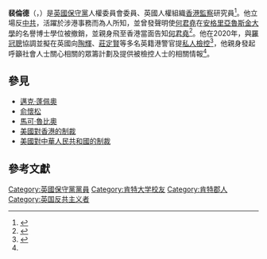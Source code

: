 {{Infobox officeholder
| honorific-prefix    = 
| name                = 裴倫德<br>Luke de Pulford
| image               = Luke de Pulford 3 November 2020 speaking on UK海闊天空 HkWater.jpg
| alt                 = 
| caption             = 2021年的裴倫德
| office2             = [[對華政策跨國議會聯盟|對華政策跨國議會聯盟]]創始人
| leader              = 
| term_start          = 
| term_end            = 
| predecessor1        = 
| successor1          = 
| office3             = [[香港監察|香港監察]]研究員
| term_start2         = 
| term_end2           = 
| birth_date          = {{birth date and age|df=y|1984|8|18}}
| birth_place         = {{UK}}[[肯特郡|肯特郡]][[坎特伯雷|坎特伯雷]]
| residence           = {{UK}}[[倫敦|倫敦]]
| nationality         = 
| citizenship         = 
| occupation          = [[人權護衛者|人權護衛者]]
| party               = [[保守黨_(英國)|保守黨]]
| religion            = 
| website             = 
}}
'''裴倫德'''（{{lang-en|Luke de Pulford}}，{{bd|1984年|8月18日}}）是[[英國|英國]][[保守黨|保守黨]]人權委員會委員、英國人權組織[[香港監察|香港監察]]研究員<ref name="英籍警官繩之於法">{{cite news |title=Luke de Pulford：有你們幫助ㅤ我們定能把香港警隊的英籍警官繩之於法 |url=https://www.thestandnews.com/politics/%E6%9C%89%E4%BD%A0%E5%80%91%E5%B9%AB%E5%8A%A9-%E6%88%91%E5%80%91%E5%AE%9A%E8%83%BD%E6%8A%8A%E9%A6%99%E6%B8%AF%E8%AD%A6%E9%9A%8A%E7%9A%84%E8%8B%B1%E7%B1%8D%E8%AD%A6%E5%AE%98%E7%B9%A9%E4%B9%8B%E6%96%BC%E6%B3%95/ |publisher=立場新聞 |date=2020-08-15 |accessdate=2020-08-22 |archive-date=2020-08-20 |archive-url=https://web.archive.org/web/20200820233618/https://www.thestandnews.com/politics/%E6%9C%89%E4%BD%A0%E5%80%91%E5%B9%AB%E5%8A%A9-%E6%88%91%E5%80%91%E5%AE%9A%E8%83%BD%E6%8A%8A%E9%A6%99%E6%B8%AF%E8%AD%A6%E9%9A%8A%E7%9A%84%E8%8B%B1%E7%B1%8D%E8%AD%A6%E5%AE%98%E7%B9%A9%E4%B9%8B%E6%96%BC%E6%B3%95/ |dead-url=no }}</ref>。他立場反[[中共|中共]]，活躍於涉港事務而為人所知，並曾發聲明使[[何君堯|何君堯]]在[[安格里亞魯斯金大學|安格里亞魯斯金大學]]的名譽博士學位被撤銷，並親身飛至香港當面告知[[何君堯|何君堯]]<ref>{{cite news |title=英人權委員觀摩港選舉 當面告知何君堯：你博士被褫奪我有份 |url=https://www.msn.com/zh-tw/news/national/%E8%8B%B1%E4%BA%BA%E6%AC%8A%E5%A7%94%E5%93%A1%E8%A7%80%E6%91%A9%E6%B8%AF%E9%81%B8%E8%88%89-%E7%95%B6%E9%9D%A2%E5%91%8A%E7%9F%A5%E4%BD%95%E5%90%9B%E5%A0%AF%E4%BD%A0%E5%8D%9A%E5%A3%AB%E8%A2%AB%E8%A4%AB%E5%A5%AA%E6%88%91%E6%9C%89%E4%BB%BD/ar-BBXhdAX |publisher=MSN新聞 |date=2019-11-25}}</ref>。他在2020年，與[[羅冠聰|羅冠聰]]協調並擬在英國向[[陶輝|陶輝]]、[[莊定賢|莊定賢]]等多名英籍港警官提[[私人檢控|私人檢控]]<ref>{{cite news |title=羅冠聰及英保守黨人裴倫德等　擬在英國向多名英籍港警官提私人檢控　名單未公開 |url=https://www.thestandnews.com/politics/%E7%BE%85%E5%86%A0%E8%81%B0%E5%8F%8A%E8%8B%B1%E4%BF%9D%E5%AE%88%E9%BB%A8%E4%BA%BA%E8%A3%B4%E5%80%AB%E5%BE%B7%E7%AD%89-%E6%93%AC%E5%9C%A8%E8%8B%B1%E5%9C%8B%E5%90%91%E5%A4%9A%E5%90%8D%E8%8B%B1%E7%B1%8D%E6%B8%AF%E8%AD%A6%E5%AE%98%E6%8F%90%E7%A7%81%E4%BA%BA%E6%AA%A2%E6%8E%A7-%E5%90%8D%E5%96%AE%E6%9C%AA%E5%85%AC%E9%96%8B/ |publisher=立場新聞 |date=2020-08-10}}</ref>，他親身發起呼籲社會人士關心相關的眾籌計劃及提供被檢控人士的相關情報<ref name="英籍警官繩之於法"/>。

==參見==
*[[邁克·蓬佩奧|邁克·蓬佩奧]]
*[[俞懷松|俞懷松]]
*[[馬可·魯比奧|馬可·魯比奧]]
*[[美國對香港的制裁|美國對香港的制裁]]
*[[美國對中華人民共和國的制裁|美國對中華人民共和國的制裁]]

==參考文獻==
{{reflist}}


[[Category:英國保守黨黨員|Category:英國保守黨黨員]]
[[Category:肯特大学校友|Category:肯特大学校友]]
[[Category:肯特郡人|Category:肯特郡人]]
[[Category:英国反共主义者|Category:英国反共主义者]]